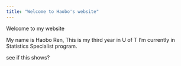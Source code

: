 ```yaml
---
title: "Welcome to Haobo's website"
---
```


Welcome to my website

My name is Haobo Ren, This is my third year in U of T
I'm currently in Statistics Specialist program.

see if this shows?